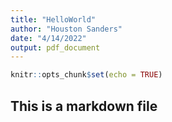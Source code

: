 ```yaml
---
title: "HelloWorld"
author: "Houston Sanders"
date: "4/14/2022"
output: pdf_document
---
```


```r
knitr::opts_chunk$set(echo = TRUE)
```

## This is a markdown file
